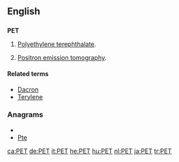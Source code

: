 {{also|pet}}
==English==

==={{acronym}}===
'''PET'''

# {{organic compound}} [[polyethylene terephthalate|Polyethylene terephthalate]].
# [[positron emission tomography|Positron emission tomography]].

====Related terms====
* [[Dacron]]
* [[Terylene]]

===Anagrams===
* {{alphagram|ept}}
* [[Pte#English|Pte]]


[[ca:PET]]
[[de:PET]]
[[it:PET]]
[[he:PET]]
[[hu:PET]]
[[nl:PET]]
[[ja:PET]]
[[tr:PET]]